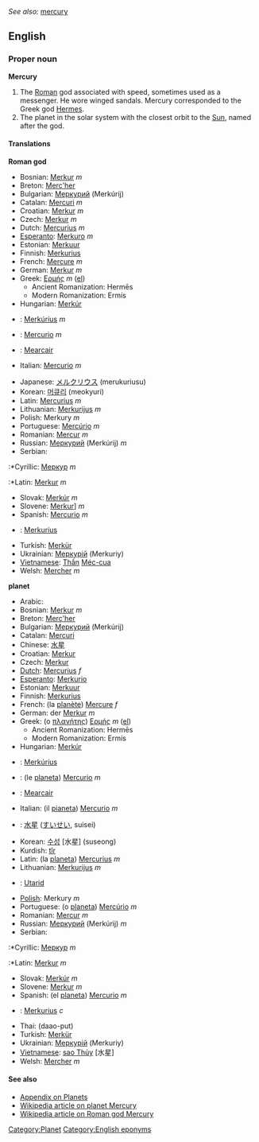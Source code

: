 ''See also:'' [[mercury]]
==English==
===Proper noun===
'''Mercury'''

#The [[Roman]] god associated with speed, sometimes used as a messenger. He wore winged sandals. Mercury corresponded to the Greek god [[Hermes]].
#The planet in the solar system with the closest orbit to the [[Sun]], named after the god.

====Translations====
'''Roman god'''
{{top}}
*Bosnian: [[Merkur]] ''m''
*Breton: [[Merc'her]]
*Bulgarian: [[Меркурий]] (Merkúrij) 
*Catalan: [[Mercuri]] ''m''
*Croatian: [[Merkur]] ''m''
*Czech: [[Merkur]] ''m''
*Dutch: [[Mercurius]] ''m''
*[[Esperanto]]: [[Merkuro]] ''m''
*Estonian: [[Merkuur]]
*Finnish: [[Merkurius]]
*French: [[Mercure]] ''m''
*German: [[Merkur]] ''m''
*Greek: [[Ερμής]] ''m'' ([[:el:Ερμής|el]])
**Ancient Romanization: Hermēs
**Modern Romanization: Ermís
*Hungarian: [[Merkúr]]
*{{is}}: [[Merkúríus]] ''m''
*{{ia}}: [[Mercurio]] ''m''
*{{ga}}: [[Mearcair]]
*Italian: [[Mercurio]] ''m''
{{mid}}
*Japanese: [[メルクリウス]] (merukuriusu)
*Korean: [[머큐리]] (meokyuri)
*Latin: [[Mercurius]] ''m''
*Lithuanian: [[Merkurijus]] ''m''
*Polish: Merkury ''m''
*Portuguese: [[Mercúrio]] ''m''
*Romanian: [[Mercur]] ''m''
*Russian: [[Меркурий]] (Merkúrij) ''m''
*Serbian:
:*Cyrillic: [[Меркур]] ''m''
:*Latin: [[Merkur]] ''m''
*Slovak: [[Merkúr]] ''m''
*Slovene: [[Merkur]]] ''m''
*Spanish: [[Mercurio]] ''m''
*{{sv}}: [[Merkurius]]
*Turkish: [[Merkür]]
*Ukrainian: [[Меркурій]] (Merkuriy) 
*[[Vietnamese]]: [[Thần]] [[Méc-cua]]
*Welsh: [[Mercher]] ''m''
{{bottom}}

'''planet'''
{{top}}
*Arabic: {{ARchar|[[عطارد]]}} {{IPAchar|(ʕuʈáːrid)}}
*Bosnian: [[Merkur]] ''m''
*Breton: [[Merc'her]]
*Bulgarian: [[Меркурий]] (Merkúrij)
*Catalan: [[Mercuri]]
*Chinese: [[水星]]
*Croatian: [[Merkur]]
*Czech: [[Merkur]]
*[[Dutch]]: [[Mercurius]] ''f''
*[[Esperanto]]: [[Merkurio]]
*Estonian: [[Merkuur]]
*Finnish: [[Merkurius]]
*French: (la [[planète]]) [[Mercure]] ''f''
*German: der [[Merkur]] ''m''
*Greek: (ο [[πλανήτη]]ς) [[Ερμής]] ''m'' ([[:el:Ερμής|el]])
**Ancient Romanization: Hermēs
**Modern Romanization: Ermís
*Hungarian: [[Merkúr]]
*{{is}}: [[Merkúríus]]
*{{ia}}: (le [[planeta]]) [[Mercurio]] ''m''
*{{ga}}: [[Mearcair]]
*Italian: (il [[pianeta]]) [[Mercurio]] ''m''
{{mid}}
*{{ja}}: [[水星]] ([[すいせい]], suisei)
*Korean: [[수성]] [水星] (suseong)
*Kurdish: [[tîr]]<!-- ()-->
*Latin: (la [[planeta]]) [[Mercurius]] ''m''
*Lithuanian: [[Merkurijus]] ''m''
*{{ms}}: [[Utarid]]
*[[Polish]]: Merkury ''m''
*Portuguese: (o [[planeta]]) [[Mercúrio]] ''m''
*Romanian: [[Mercur]] ''m''
*Russian: [[Меркурий]] (Merkúrij) ''m''
*Serbian:
:*Cyrillic: [[Меркур]] ''m''
:*Latin: [[Merkur]] ''m''
*Slovak: [[Merkúr]] ''m''
*Slovene: [[Merkur]] ''m''
*Spanish: (el [[planeta]]) [[Mercurio]] ''m''
*{{sv}}: [[Merkurius]] ''c''
*Thai: {{THchar|[[ดาวพุธ]]}} (daao-put)
*Turkish: [[Merkür]]
*Ukrainian: [[Меркурій]] (Merkuriy)
*[[Vietnamese]]: [[sao Thủy]] [水星]
*Welsh: [[Mercher]] ''m''
{{bottom}}

==== See also ====
*[[Wiktionary_Appendix:Planets|Appendix on Planets]]
*[[w:Mercury (planet)|Wikipedia article on planet Mercury]]
*[[w:Mercury (god)|Wikipedia article on Roman god Mercury]]

[[Category:Planet]]
[[Category:English eponyms]]